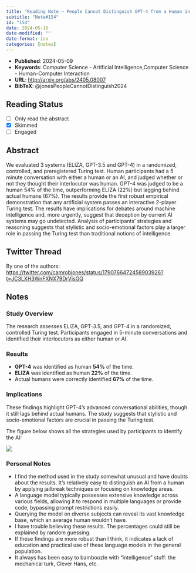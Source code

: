 ```yaml
---
title: "Reading Note – People Cannot Distinguish GPT-4 from a Human in a Turing Test (2024)"
subtitle: "Note#154"
id: "154"
date: 2024-05-16
date-modified: ""
date-format: iso
categories: [notes]
---
```

* **Published**: 2024-05-09
* **Keywords**: Computer Science - Artificial Intelligence,Computer Science - Human-Computer Interaction
* **URL**: [http://arxiv.org/abs/2405.08007](http://arxiv.org/abs/2405.08007)
* **BibTeX**: @jonesPeopleCannotDistinguish2024

## Reading Status

* [ ] Only read the abstract
* [X] Skimmed
* [ ] Engaged

## Abstract

We evaluated 3 systems (ELIZA, GPT-3.5 and GPT-4) in a randomized, controlled, and preregistered Turing test. Human participants had a 5 minute conversation with either a human or an AI, and judged whether or not they thought their interlocutor was human. GPT-4 was judged to be a human 54\% of the time, outperforming ELIZA (22\%) but lagging behind actual humans (67\%). The results provide the first robust empirical demonstration that any artificial system passes an interactive 2-player Turing test. The results have implications for debates around machine intelligence and, more urgently, suggest that deception by current AI systems may go undetected. Analysis of participants’ strategies and reasoning suggests that stylistic and socio-emotional factors play a larger role in passing the Turing test than traditional notions of intelligence.

## Twitter Thread

By one of the authors: <https://twitter.com/camrobjones/status/1790766472458903926?t=JC3LXH3WnFXNX79DrVisGQ>

## Notes

### Study Overview

The research assesses ELIZA, GPT-3.5, and GPT-4 in a randomized, controlled Turing test. Participants engaged in 5-minute conversations and identified their interlocutors as either human or AI.

### Results

* **GPT-4** was identified as human **54%** of the time.
* **ELIZA** was identified as human **22%** of the time.
* Actual humans were correctly identified **67%** of the time.

### Implications

These findings highlight GPT-4's advanced conversational abilities, though it still lags behind actual humans. The study suggests that stylistic and socio-emotional factors are crucial in passing the Turing test.

The figure below shows all the strategies used by participants to identify the AI:

![](/notes/assets/images/screenshot_2024-05-16T20:31:28_0.png)

### Personal Notes

* I find the method used in the study somewhat unusual and have doubts about the results. It's relatively easy to distinguish an AI from a human by applying jailbreak techniques or focusing on knowledge areas.
* A language model typically possesses extensive knowledge across various fields, allowing it to respond in multiple languages or provide code, bypassing prompt restrictions easily.
* Querying the model on diverse subjects can reveal its vast knowledge base, which an average human wouldn't have.
* I have trouble believing these results. The percentages could still be explained by random guessing.
* If these findings are more robust than I think, it indicates a lack of education and practical use of these language models in the general population.
* It always has been easy to bamboozle with "intelligence" stuff: the mechanical turk, Clever Hans, etc.
